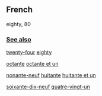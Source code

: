 ==French==

eighty, 80

=== [[See also]] ===

[[twenty-four]] [[eighty]]

[[octante]] [[octante et un]]

[[nonante-neuf]] [[huitante]] [[huitante et un]]

[[soixante-dix-neuf]] [[quatre-vingt-un]]